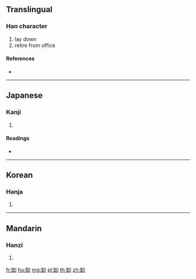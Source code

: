 {{character info/new}}
{{also|卸}}
==Translingual==

===Han character===
{{Han char|rn=121|rad=缶|as=02|sn=8|four=|canj=OUSL}}

# lay down
# retire from office

====References====
* {{Han ref|kx=0944.271|hdz=10314.040|uh=7F37|ud=32567}}

----

==Japanese==

===Kanji===
{{ja-kanji|grade=|rs=缶02}}

# {{defn|lang=ja|sort=缶02}}

====Readings====
* {{ja-readings|on=[[しゃ]] (sha)|kun=[[おろす]] (orosu), [[おろし]] (oroshi)|nanori=}}

----

==Korean==

===Hanja===
{{ko-hanja|hangeul=사|eumhun=|rv=sa|mr=sa|y=sa}}

# {{defn|lang=ko|sort=缶02}}

----

==Mandarin==

===Hanzi===
{{cmn-hanzi|pin=[[hóng]] ([[hong2]]), [[xiè]] ([[xie4]])|wg=hung<sup>2</sup>, hsieh<sup>4</sup>}}

# {{defn|lang=cmn|sort=缶02}}

[[fr:缷]]
[[hu:缷]]
[[mg:缷]]
[[pl:缷]]
[[th:缷]]
[[zh:缷]]